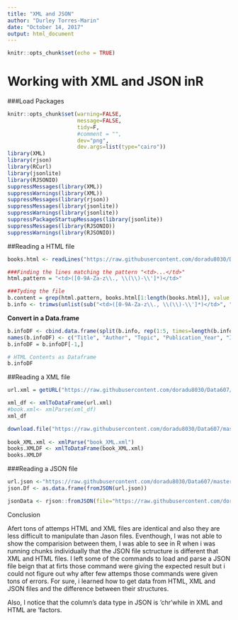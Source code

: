 ---
title: "XML and JSON"
author: "Durley Torres-Marin"
date: "October 14, 2017"
output: html_document
---

```{r setup, include=FALSE}
knitr::opts_chunk$set(echo = TRUE)
```
# Working with XML and JSON inR 

###Load Packages
```{r}
knitr::opts_chunk$set(warning=FALSE, 
                      message=FALSE,
                      tidy=F,
                      #comment = "",
                      dev="png", 
                      dev.args=list(type="cairo"))
library(XML)
library(rjson)
library(RCurl)
library(jsonlite)
library(RJSONIO)
suppressMessages(library(XML))
suppressWarnings(library(XML))
suppressMessages(library(rjson))
suppressMessages(library(jsonlite))
suppressWarnings(library(jsonlite))
suppressPackageStartupMessages(library(jsonlite))
suppressMessages(library(RJSONIO))
suppressWarnings(library(RJSONIO))
```


##Reading a HTML file
```{r}
books.html <- readLines("https://raw.githubusercontent.com/doradu8030/Data607/master/books.html")

###Finding the lines matching the pattern "<td>...</td>" 
html.pattern = "<td>([0-9A-Za-z\\., \\(\\)-\\']*)</td>"

###Tyding the file 
b.content = grep(html.pattern, books.html[1:length(books.html)], value = TRUE)
b.info <- trimws(unlist(sub("<td>([0-9A-Za-z\\., \\(\\)-\\']*)</td>", "\\1", b.content)))


```

__Convert in a Data.frame__
```{r}
b.infoDF <- cbind.data.frame(split(b.info, rep(1:5, times=length(b.info)/5)), stringsAsFactors=F)
names(b.infoDF) <- c("Title", "Author", "Topic", "Publication_Year", "ISBN")
b.infoDF = b.infoDF[-1,]

# HTML Contents as Dataframe
b.infoDF
```
##Reading a XML file
```{r}
url.xml = getURL("https://raw.githubusercontent.com/doradu8030/Data607/master/books2.XML")  

xml_df <- xmlToDataFrame(url.xml)
#book.xml<- xmlParse(xml_df)
xml_df
```
```{r}
download.file("https://raw.githubusercontent.com/doradu8030/Data607/master/books.XML", destfile = "book_XML.xml")
  
book_XML.xml <- xmlParse("book_XML.xml")
books.XMLDF <- xmlToDataFrame(book_XML.xml)
books.XMLDF
```
###Reading a JSON file

```{r eval = FALSE}
url.json <-"https://raw.githubusercontent.com/doradu8030/Data607/master/books3.json"
json.Df <- as.data.frame(fromJSON(url.json))

```

```{r eval = FALSE}
jsonData <- rjson::fromJSON(file="https://raw.githubusercontent.com/doradu8030/Data607/master/books3.json")
```

Conclusion

Afert tons of attemps HTML and XML files are identical and also they are less difficult to manipulate than Jason files. Eventhough, I was not able to show the comparision between them, I was able to see in R when i was running chunks individually that the JSON file sctructure is different that XML and HTML files. I left some of the commands to load and parse a JSON file beign that at firts those command were giving the expected result but i could not figure out why after few attemps those commands were given tons of errors. For sure, i learned how to get data from HTML, XML and JSON files and the difference between their structures. 

Also, I notice that the column's data type in JSON is 'chr'while in XML and HTML are 'factors.


